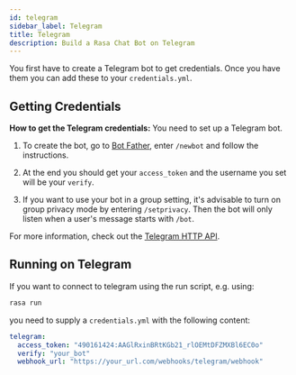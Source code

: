 ```yaml
---
id: telegram
sidebar_label: Telegram
title: Telegram
description: Build a Rasa Chat Bot on Telegram
---
```


You first have to create a Telegram bot to get credentials.
Once you have them you can add these to your `credentials.yml`.

## Getting Credentials

**How to get the Telegram credentials:**
You need to set up a Telegram bot.

1. To create the bot, go to [Bot Father](https://web.telegram.org/#/im?p=@BotFather),
   enter `/newbot` and follow the instructions.

2. At the end you should get your `access_token` and the username you
   set will be your `verify`.

3. If you want to use your bot in a group setting, it's advisable to
   turn on group privacy mode by entering `/setprivacy`. Then the bot
   will only listen when a user's message starts with `/bot`.

For more information, check out the [Telegram HTTP API](https://core.telegram.org/bots/api).

## Running on Telegram

If you want to connect to telegram using the run script, e.g. using:

```bash
rasa run
```

you need to supply a `credentials.yml` with the following content:

```yaml
telegram:
  access_token: "490161424:AAGlRxinBRtKGb21_rlOEMtDFZMXBl6EC0o"
  verify: "your_bot"
  webhook_url: "https://your_url.com/webhooks/telegram/webhook"
```
